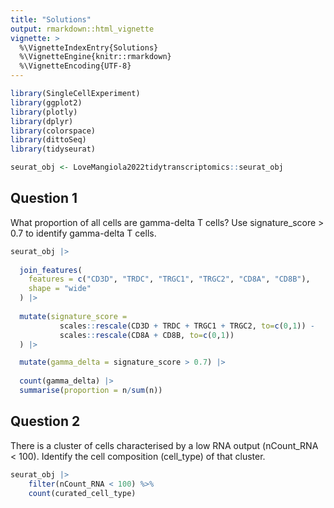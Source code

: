 ```yaml
---
title: "Solutions"
output: rmarkdown::html_vignette
vignette: >
  %\VignetteIndexEntry{Solutions}
  %\VignetteEngine{knitr::rmarkdown}
  %\VignetteEncoding{UTF-8}
---
```


```r
library(SingleCellExperiment)
library(ggplot2)
library(plotly)
library(dplyr)
library(colorspace)
library(dittoSeq)
library(tidyseurat)

seurat_obj <- LoveMangiola2022tidytranscriptomics::seurat_obj
```

## Question 1

What proportion of all cells are gamma-delta T cells? Use signature_score > 0.7 to identify gamma-delta T cells.

```r
seurat_obj |>
  
  join_features(
    features = c("CD3D", "TRDC", "TRGC1", "TRGC2", "CD8A", "CD8B"),
    shape = "wide"
  ) |>
  
  mutate(signature_score =
           scales::rescale(CD3D + TRDC + TRGC1 + TRGC2, to=c(0,1)) -
           scales::rescale(CD8A + CD8B, to=c(0,1))
  ) |>

  mutate(gamma_delta = signature_score > 0.7) |>
  
  count(gamma_delta) |> 
  summarise(proportion = n/sum(n))
```

## Question 2

There is a cluster of cells characterised by a low RNA output (nCount_RNA < 100). Identify the cell composition (cell_type) of that cluster.


```r
seurat_obj |>
    filter(nCount_RNA < 100) %>% 
    count(curated_cell_type)
```

